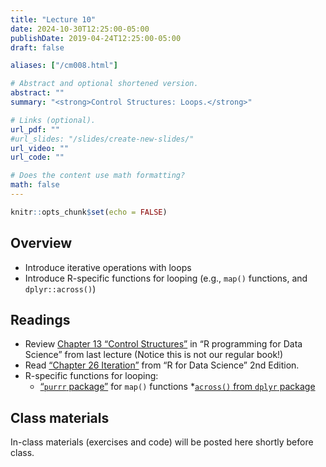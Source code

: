 ```yaml
---
title: "Lecture 10"
date: 2024-10-30T12:25:00-05:00
publishDate: 2019-04-24T12:25:00-05:00
draft: false

aliases: ["/cm008.html"]

# Abstract and optional shortened version.
abstract: ""
summary: "<strong>Control Structures: Loops.</strong>"

# Links (optional).
url_pdf: ""
#url_slides: "/slides/create-new-slides/"
url_video: ""
url_code: ""

# Does the content use math formatting?
math: false
---
```


```r
knitr::opts_chunk$set(echo = FALSE)
```

<!-- NOTES FALL 2024
See Lecture 9 in syllabus for notes
-->

## Overview

* Introduce iterative operations with loops
* Introduce R-specific functions for looping (e.g., `map()` functions, and `dplyr::across()`)


## Readings

* Review [Chapter 13 “Control Structures”](https://bookdown.org/rdpeng/rprogdatascience/control-structures.html) in "R programming for Data Science" from last lecture (Notice this is not our regular book!)
* Read ["Chapter 26 Iteration"](https://r4ds.hadley.nz/iteration) from "R for Data Science" 2nd Edition.
* R-specific functions for looping:
  * ["`purrr` package"](https://purrr.tidyverse.org/reference/map.html) for `map()` functions 
  *[`across()` from `dplyr` package](https://dplyr.tidyverse.org/reference/across.html)


## Class materials

In-class materials (exercises and code) will be posted here shortly before class.

<!--
Run the code below in your console to download today’s in-class exercises: `usethis::use_course("css-materials/control-structures")`
(updated to include in-class demo for loop solutions)
-->

<!--
* [Data storage types](/notes/vectors/)
* [Iteration](/notes/iteration/)
* [Column-wise operations](https://dplyr.tidyverse.org/dev/articles/colwise.html)
-->